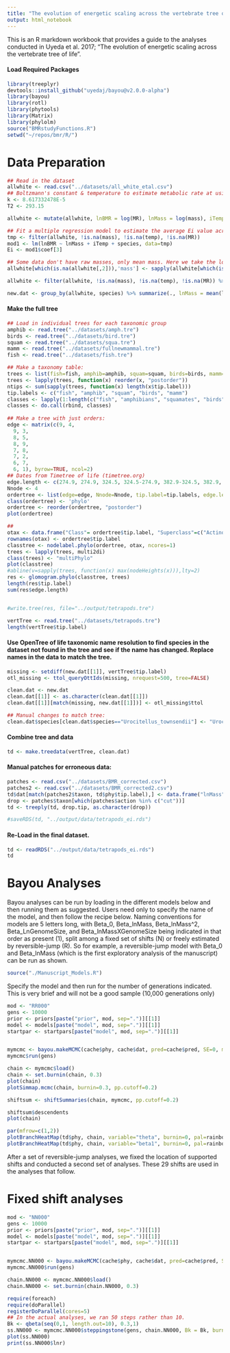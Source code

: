 ```yaml
---
title: "The evolution of energetic scaling across the vertebrate tree of life"
output: html_notebook
---
```


This is an R markdown workbook that provides a guide to the analyses conducted in Uyeda et al. 2017; "The evolution of energetic scaling across the vertebrate tree of life". 

#### Load Required Packages
```r
library(treeplyr)
devtools::install_github("uyedaj/bayou@v2.0.0-alpha")
library(bayou)
library(rotl)
library(phytools)
library(Matrix)
library(phylolm)
source("BMRstudyFunctions.R")
setwd("~/repos/bmr/R/")
```


# Data Preparation

```r

## Read in the dataset
allwhite <- read.csv("../datasets/all_white_etal.csv")
## Boltzmann's constant & temperature to estimate metabolic rate at using Arrhenius equation
k <- 8.617332478E-5
T2 <- 293.15

allwhite <- mutate(allwhite, lnBMR = log(MR), lnMass = log(mass), iTemp = 1/k*1/(temp+273.15))

## Fit a multiple regression model to estimate the average Ei value across species
tmp <- filter(allwhite, !is.na(mass), !is.na(temp), !is.na(MR))
mod1 <- lm(lnBMR ~ lnMass + iTemp + species, data=tmp)
Ei <- mod1$coef[3]

## Some data don't have raw masses, only mean mass. Here we take the log of the means as an estimate of the mean of the logs.
allwhite[which(is.na(allwhite[,2])),'mass'] <- sapply(allwhite[which(is.na(allwhite[,2])),1], function(x) mean(allwhite$mean.mass[which(allwhite$species==x)], na.rm=TRUE))

allwhite <- filter(allwhite, !is.na(mass), !is.na(temp), !is.na(MR)) %>%  mutate(., lnBMR = log(MR), lnMass = log(mass), iTemp = 1/k*1/(temp+T2))

new.dat <- group_by(allwhite, species) %>% summarize(., lnMass = mean(lnMass), lnBMR = mean(lnBMR) + Ei/k*(mean(1/(temp+273.15)) - 1/T2)) %>% arrange(., species)

```

#### Make the full tree

```r
## Load in individual trees for each taxonomic group
amphib <- read.tree("../datasets/amph.tre")
birds <- read.tree("../datasets/bird.tre")
squam <- read.tree("../datasets/squa.tre")
mamm <- read.tree("../datasets/fullnewmammal.tre")
fish <- read.tree("../datasets/fish.tre")

## Make a taxonomy table:
trees <- list(fish=fish, amphib=amphib, squam=squam, birds=birds, mamm=mamm)
trees <- lapply(trees, function(x) reorder(x, "postorder"))
ntips <- sum(sapply(trees, function(x) length(x$tip.label)))
tip.labels <- c("fish", "amphib", "squam", "birds", "mamm")
classes <- lapply(1:length(c("fish", "amphibians", "squamates", "birds", "mammals")), function(x) data.frame("genspec"=trees[[x]]$tip.label, "class"=c("fish", "amphibians", "squamates", "birds", "mammals")[x]))
classes <- do.call(rbind, classes)
 
## Make a tree with just orders:
edge <- matrix(c(9, 4,
  9, 3,
  8, 5,
  8, 9,
  7, 8,
  7, 2,
  6, 7,
  6, 1), byrow=TRUE, ncol=2)
## Dates from Timetree of life (timetree.org)
edge.length <- c(274.9, 274.9, 324.5, 324.5-274.9, 382.9-324.5, 382.9, 454.6-382.9 , 454.6)
Nnode <- 4
ordertree <- list(edge=edge, Nnode=Nnode, tip.label=tip.labels, edge.length=edge.length)
class(ordertree) <- 'phylo'
ordertree <- reorder(ordertree, "postorder")
plot(ordertree)

## 
otax <- data.frame("Class"= ordertree$tip.label, "Superclass"=c("Actinopterygii", rep("Tetrapoda",4)))
rownames(otax) <- ordertree$tip.label
classtree <- nodelabel.phylo(ordertree, otax, ncores=1)
trees <- lapply(trees, multi2di)
class(trees) <- "multiPhylo"
plot(classtree)
#abline(v=sapply(trees, function(x) max(nodeHeights(x))),lty=2)
res <- glomogram.phylo(classtree, trees)
length(res$tip.label)
sum(res$edge.length)


#write.tree(res, file="../output/tetrapods.tre")
```


```r
vertTree <- read.tree("../datasets/tetrapods.tre")
length(vertTree$tip.label)
```

#### Use OpenTree of life taxonomic name resolution to find species in the dataset not found in the tree and see if the name has changed. Replace names in the data to match the tree. 

```r
missing <- setdiff(new.dat[[1]], vertTree$tip.label)
otl_missing <- ttol_queryOttIds(missing, nrequest=500, tree=FALSE)

clean.dat <- new.dat
clean.dat[[1]] <- as.character(clean.dat[[1]])
clean.dat[[1]][match(missing, new.dat[[1]])] <- otl_missing$ttol

## Manual changes to match tree:
clean.dat$species[clean.dat$species=="Urocitellus_townsendii"] <- "Urocitellus_townsendi"


```

#### Combine tree and data
```r
td <- make.treedata(vertTree, clean.dat)
```

#### Manual patches for erroneous data:
```r
patches <- read.csv("../datasets/BMR_corrected.csv")
patches2 <- read.csv("../datasets/BMR_corrected2.csv")
td$dat[match(patches2$taxon, td$phy$tip.label),] <- data.frame("lnMass"=log(patches2$newMass.g), "lnBMR"=patches2$NewRate.20)
drop <- patches$taxon[which(patches$action %in% c("cut"))]
td <- treeply(td, drop.tip, as.character(drop))

#saveRDS(td, "../output/data/tetrapods_ei.rds")
```

#### Re-Load in the final dataset.
```r
td <- readRDS("../output/data/tetrapods_ei.rds")
td
```

# Bayou Analyses

Bayou analyses can be run by loading in the different models below and then running them as suggested. Users need only to specify the name of the model, and then follow the recipe below. Naming conventions for models are 5 letters long, with Beta_0, Beta_lnMass, Beta_lnMass^2, Beta_LnGenomeSize, and Beta_lnMassXGenomeSize being indicated in that order as present (1), split among a fixed set of shifts (N) or freely estimated by reversible-jump (R). So for example, a reversible-jump model with Beta_0 and Beta_lnMass (which is the first exploratory analysis of the manuscript) can be run as shown.

```r
source("./Manuscript_Models.R")
```

Specify the model and then run for the number of generations indicated. This is very brief and will not be a good sample (10,000 generations only)

```r
mod <- "RR000"
gens <- 10000
prior <- priors[paste("prior", mod, sep=".")][[1]]
model <- models[paste("model", mod, sep=".")][[1]]
startpar <- startpars[paste("model", mod, sep=".")][[1]]


mymcmc <- bayou.makeMCMC(cache$phy, cache$dat, pred=cache$pred, SE=0, model=model, prior=prior, startpar=startpar, new.dir=TRUE, outname=paste(mod, "run1", sep="_"), plot.freq=NULL, ticker.freq=2000, samp = 200)
mymcmc$run(gens)

```


```r
chain <- mymcmc$load()
chain <- set.burnin(chain, 0.3)
plot(chain)
plotSimmap.mcmc(chain, burnin=0.3, pp.cutoff=0.2)
```


```r

shiftsum <- shiftSummaries(chain, mymcmc, pp.cutoff=0.2)

```


```r
shiftsum$descendents
plot(chain)
```

```r
par(mfrow=c(1,2))
plotBranchHeatMap(td$phy, chain, variable="theta", burnin=0, pal=rainbow, legend_ticks=seq(-6,6,1))
plotBranchHeatMap(td$phy, chain, variable="beta1", burnin=0, pal=rainbow, legend_ticks=seq(0.5, 0.9, 0.1))
```

After a set of reversible-jump analyses, we fixed the location of supported shifts and conducted a second set of analyses. These 29 shifts are used in the analyses that follow. 

# Fixed shift analyses

```r
mod <- "NN000"
gens <- 10000
prior <- priors[paste("prior", mod, sep=".")][[1]]
model <- models[paste("model", mod, sep=".")][[1]]
startpar <- startpars[paste("model", mod, sep=".")][[1]]


mymcmc.NN000 <- bayou.makeMCMC(cache$phy, cache$dat, pred=cache$pred, SE=0, model=model, prior=prior, startpar=startpar, new.dir=TRUE, outname=paste(mod, "run1", sep="_"), plot.freq=NULL, ticker.freq=2000, samp = 200)
mymcmc.NN000$run(gens)

chain.NN000 <- mymcmc.NN000$load()
chain.NN000 <- set.burnin(chain.NN000, 0.3)

```

```r
require(foreach)
require(doParallel)
registerDoParallel(cores=5)
## In the actual analyses, we ran 50 steps rather than 10.
Bk <- qbeta(seq(0,1, length.out=10), 0.3,1)
ss.NN000 <- mymcmc.NN000$steppingstone(gens, chain.NN000, Bk = Bk, burnin=0.3, plot=FALSE)
plot(ss.NN000)
print(ss.NN000$lnr)
```




